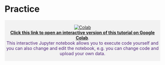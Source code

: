 # Practice


<div class="warning" style='padding:0.1em; background-color:#f2f2f2; color:#51247a'>
<span>
<p style='margin-top:1em; text-align:center'>
[![Colab](https://slcladal.github.io/images/colab_lg.png)](https://colab.research.google.com/drive/1yi0hwcwfl5k01XfmpkEgpOf1jL1ObKcC?usp=sharing)<br>
[**Click this link to open an interactive version of this tutorial on Google Colab**](https://colab.research.google.com/drive/1yi0hwcwfl5k01XfmpkEgpOf1jL1ObKcC?usp=sharing). <br> This interactive Jupyter notebook allows you to execute code yourself and you can also change and edit the notebook, e.g. you can change code and upload your own data. <br>
</p>
<p style='margin-left:1em;'>
</p></span>
</div>

<br>
